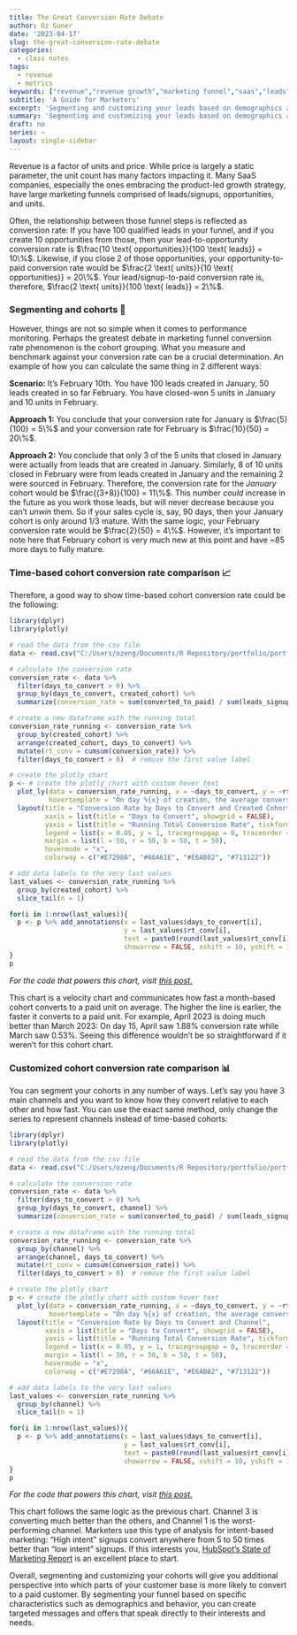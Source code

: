 ```yaml
---
title: The Great Conversion Rate Debate 
author: Oz Guner
date: '2023-04-17'
slug: the-great-conversion-rate-debate
categories:
  - class notes
tags:
  - revenue
  - metrics
keywords: ["revenue","revenue growth","marketing funnel","saas","leads","conversion rate","cohort analysis","benchmarking","sales cycle","segmentation","demographics","behavior","funnel conversion rate","what is a good conversion rate", "what is the conversion rate for saas funnel", "what is a good b2b saas conversion rate","what is a typical saas marketing funnel"]
subtitle: 'A Guide for Marketers'
excerpt: 'Segmenting and customizing your leads based on demographics and behavior will give you additional perspective into who in your lead database is more likely to convert to a paid customer. It will also help you create targeted messages and offers that speak directly to their needs.'
summary: 'Segmenting and customizing your leads based on demographics and behavior will give you additional perspective into who in your lead database is more likely to convert to a paid customer. It will also help you create targeted messages and offers that speak directly to their needs.'
draft: no
series: ~
layout: single-sidebar
---
```

Revenue is a factor of units and price. While price is largely a static parameter, the unit count has many factors impacting it. Many SaaS companies, especially the ones embracing the product-led growth strategy, have large marketing funnels comprised of leads/signups, opportunities, and units. 

Often, the relationship between those funnel steps is reflected as conversion rate: If you have 100 qualified leads in your funnel, and if you create 10 opportunities from those, then your lead-to-opportunity conversion rate is $\frac{10 \text{ opportunities}}{100 \text{ leads}} = 10\%$. Likewise, if you close 2 of those opportunities, your opportunity-to-paid conversion rate would be $\frac{2 \text{ units}}{10 \text{ opportunities}} = 20\%$. Your lead/signup-to-paid conversion rate is, therefore, $\frac{2 \text{ units}}{100 \text{ leads}} = 2\%$.
 
### Segmenting and cohorts 👥

However, things are not so simple when it comes to performance monitoring. Perhaps the greatest debate in marketing funnel conversion rate phenomenon is the cohort grouping. What you measure and benchmark against your conversion rate can be a crucial determination. An example of how you can calculate the same thing in 2 different ways:

**Scenario:** It's February 10th. You have 100 leads created in January, 50 leads created in so far February. You have closed-won 5 units in January and 10 units in February. 

**Approach 1:** You conclude that your conversion rate for January is $\frac{5}{100} = 5\%$ and your conversion rate for February is $\frac{10}{50} = 20\%$.

**Approach 2:** You conclude that only 3 of the 5 units that closed in January were actually from leads that are created in January. Similarly, 8 of 10 units closed in February were from leads created in January and the remaining 2 were sourced in February. Therefore, the conversion rate for the *January* cohort would be $\frac{(3+8)}{100} = 11\%$. This number *could* increase in the future as you work those leads, but will never decrease because you can't *unwin* them. So if your sales cycle is, say, 90 days, then your January cohort is only around 1/3 mature. With the same logic, your February conversion rate would be $\frac{2}{50} = 4\%$. However, it's important to note here that February cohort is very much new at this point and have ~85 more days to fully mature.

### Time-based cohort conversion rate comparison 📈
Therefore, a good way to show time-based cohort conversion rate could be the following:

```r
library(dplyr)
library(plotly)

# read the data from the csv file
data <- read.csv("C:/Users/ozeng/Documents/R Repository/portfolio/portfolio/content/blog/2023/04/14/the-great-conversion-rate-debate/cr_by_cohort.csv")

# calculate the conversion rate
conversion_rate <- data %>%
  filter(days_to_convert > 0) %>%
  group_by(days_to_convert, created_cohort) %>%
  summarize(conversion_rate = sum(converted_to_paid) / sum(leads_signups))

# create a new dataframe with the running total
conversion_rate_running <- conversion_rate %>%
  group_by(created_cohort) %>%
  arrange(created_cohort, days_to_convert) %>%
  mutate(rt_conv = cumsum(conversion_rate)) %>%
  filter(days_to_convert > 0)  # remove the first value label

# create the plotly chart
p <- # create the plotly chart with custom hover text
  plot_ly(data = conversion_rate_running, x = ~days_to_convert, y = ~rt_conv, color = ~created_cohort, type = "scatter", mode = "lines", showlegend = TRUE,
          hovertemplate = "On day %{x} of creation, the average conversion rate was %{y:.2%}.") %>%
  layout(title = "Conversion Rate by Days to Convert and Created Cohort",
         xaxis = list(title = "Days to Convert", showgrid = FALSE),
         yaxis = list(title = "Running Total Conversion Rate", tickformat = ".2%", showgrid = FALSE),
         legend = list(x = 0.05, y = 1, tracegroupgap = 0, traceorder = "grouped"),
         margin = list(l = 50, r = 50, b = 50, t = 50),
         hovermode = "x",
         colorway = c("#E7298A", "#66A61E", "#E6AB02", "#713122"))

# add data labels to the very last values
last_values <- conversion_rate_running %>%
  group_by(created_cohort) %>%
  slice_tail(n = 1)

for(i in 1:nrow(last_values)){
  p <- p %>% add_annotations(x = last_values$days_to_convert[i],
                             y = last_values$rt_conv[i],
                             text = paste0(round(last_values$rt_conv[i]*100, 2), "%"),
                             showarrow = FALSE, xshift = 10, yshift = 10)
}
p
```

*For the code that powers this chart, visit [this post.](/project/2023/04/16/marketing-funnel-analysis/)*

This chart is a velocity chart and communicates how fast a month-based cohort converts to a paid unit on average. The higher the line is earlier, the faster it converts to a paid unit. For example, April 2023 is doing much better than March 2023: On day 15, April saw  1.88% conversion rate while March saw 0.53%. Seeing this difference wouldn't be so straightforward if it weren't for this cohort chart.

### Customized cohort conversion rate comparison 📊
You can segment your cohorts in any number of ways. Let's say you have 3 main channels and you want to know how they convert relative to each other and how fast. You can use the exact same method, only change the series to represent channels instead of time-based cohorts:

```r
library(dplyr)
library(plotly)

# read the data from the csv file
data <- read.csv("C:/Users/ozeng/Documents/R Repository/portfolio/portfolio/content/blog/2023/04/14/the-great-conversion-rate-debate/cr_by_channel.csv")

# calculate the conversion rate
conversion_rate <- data %>%
  filter(days_to_convert > 0) %>%
  group_by(days_to_convert, channel) %>%
  summarize(conversion_rate = sum(converted_to_paid) / sum(leads_signups))

# create a new dataframe with the running total
conversion_rate_running <- conversion_rate %>%
  group_by(channel) %>%
  arrange(channel, days_to_convert) %>%
  mutate(rt_conv = cumsum(conversion_rate)) %>%
  filter(days_to_convert > 0)  # remove the first value label

# create the plotly chart
p <- # create the plotly chart with custom hover text
  plot_ly(data = conversion_rate_running, x = ~days_to_convert, y = ~rt_conv, color = ~channel, type = "scatter", mode = "lines", showlegend = TRUE,
          hovertemplate = "On day %{x} of creation, the average conversion rate was %{y:.2%}.") %>%
  layout(title = "Conversion Rate by Days to Convert and Channel",
         xaxis = list(title = "Days to Convert", showgrid = FALSE),
         yaxis = list(title = "Running Total Conversion Rate", tickformat = ".2%", showgrid = FALSE),
         legend = list(x = 0.05, y = 1, tracegroupgap = 0, traceorder = "grouped"),
         margin = list(l = 50, r = 50, b = 50, t = 50),
         hovermode = "x",
         colorway = c("#E7298A", "#66A61E", "#E6AB02", "#713122"))

# add data labels to the very last values
last_values <- conversion_rate_running %>%
  group_by(channel) %>%
  slice_tail(n = 1)

for(i in 1:nrow(last_values)){
  p <- p %>% add_annotations(x = last_values$days_to_convert[i],
                             y = last_values$rt_conv[i],
                             text = paste0(round(last_values$rt_conv[i]*100, 2), "%"),
                             showarrow = FALSE, xshift = 10, yshift = 10)
}
p
```
*For the code that powers this chart, visit [this post.](/project/2023/04/16/marketing-funnel-analysis/)*

This chart follows the same logic as the previous chart. Channel 3 is converting much better than the others, and Channel 1 is the worst-performing channel. Marketers use this type of analysis for intent-based marketing: "High intent" signups convert anywhere from 5 to 50 times better than "low intent" signups. If this interests you,  [HubSpot's State of Marketing Report](https://www.hubspot.com/marketing-statistics) is an excellent place to start.

Overall, segmenting and customizing your cohorts will give you additional perspective into which parts of your customer base is more likely to convert to a paid customer. By segmenting your funnel based on specific characteristics such as demographics and behavior, you can create targeted messages and offers that speak directly to their interests and needs.